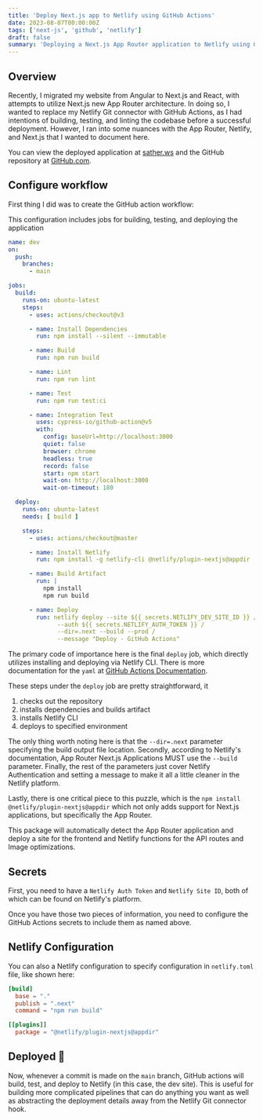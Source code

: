 ```yaml
---
title: 'Deploy Next.js app to Netlify using GitHub Actions'
date: 2023-08-07T00:00:00Z
tags: ['next-js', 'github', 'netlify']
draft: false
summary: 'Deploying a Next.js App Router application to Netlify using GitHub Actions'
---
```


## Overview

Recently, I migrated my website from Angular to Next.js and React, with attempts to utilize Next.js new App Router architecture.
In doing so, I wanted to replace my Netlify Git connector with GitHub Actions, as I had intentions of building, testing, and linting the
codebase before a successful deployment.  However, I ran into some nuances with the App Router, Netlify, and Next.js that I wanted to document here.

You can view the deployed application at [sather.ws](https://sather.ws) and the GitHub repository at [GitHub.com](https://github.com/willsather/website).

## Configure workflow

First thing I did was to create the GitHub action workflow:

<Info>This configuration includes jobs for building, testing, and deploying the application</Info>

```yml
name: dev
on:
  push:
    branches:
      - main

jobs:
  build:
    runs-on: ubuntu-latest
    steps:
      - uses: actions/checkout@v3

      - name: Install Dependencies
        run: npm install --silent --immutable

      - name: Build
        run: npm run build

      - name: Lint
        run: npm run lint

      - name: Test
        run: npm run test:ci

      - name: Integration Test
        uses: cypress-io/github-action@v5
        with:
          config: baseUrl=http://localhost:3000
          quiet: false
          browser: chrome
          headless: true
          record: false
          start: npm start
          wait-on: http://localhost:3000
          wait-on-timeout: 180

  deploy:
    runs-on: ubuntu-latest
    needs: [ build ]

    steps:
      - uses: actions/checkout@master

      - name: Install Netlify
        run: npm install -g netlify-cli @netlify/plugin-nextjs@appdir

      - name: Build Artifact
        run: |
          npm install
          npm run build

      - name: Deploy
        run: netlify deploy --site ${{ secrets.NETLIFY_DEV_SITE_ID }} /
              --auth ${{ secrets.NETLIFY_AUTH_TOKEN }} /
              --dir=.next --build --prod /
              --message "Deploy - GitHub Actions"

```

The primary code of importance here is the final `deploy` job, which directly utilizes installing and deploying via Netlify CLI.
There is more documentation for the `yaml` at [GitHub Actions Documentation](https://docs.github.com/en/actions).

These steps under the `deploy` job are pretty straightforward, it
1. checks out the repository
2. installs dependencies and builds artifact
3. installs Netlify CLI
4. deploys to specified environment

The only thing worth noting here is that the `--dir=.next` parameter specifying the build output file location.  Secondly,
according to Netlify's documentation, App Router Next.js Applications MUST use the `--build` parameter.  Finally, the rest of
the parameters just cover Netlify Authentication and setting a message to make it all a little cleaner in the Netlify platform.

Lastly, there is one critical piece to this puzzle, which is the `npm install @netlify/plugin-nextjs@appdir` which not only
adds support for Next.js applications, but specifically the App Router.

This package will automatically detect the App Router application and deploy a site for the frontend and Netlify functions
for the API routes and Image optimizations.

## Secrets

First, you need to have a `Netlify Auth Token` and `Netlify Site ID`, both of which can be found on Netlify's platform.

Once you have those two pieces of information, you need to configure the GitHub Actions secrets to include them as named above.

## Netlify Configuration

You can also a Netlify configuration to specify configuration in `netlify.toml` file, like shown here:

```toml fileName="netlify.toml"
[build]
  base = "."
  publish = ".next"
  command = "npm run build"

[[plugins]]
  package = "@netlify/plugin-nextjs@appdir"
```

## Deployed   🎉

Now, whenever a commit is made on the `main` branch, GitHub actions will build, test, and deploy to Netlify (in this case, the dev site).
This is useful for building more complicated pipelines that can do anything you want as well as abstracting the deployment details away
from the Netlify Git connector hook.
